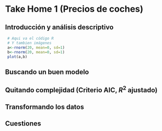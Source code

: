 # Take Home 1 (Precios de coches)


## Introducción y análisis descriptivo
```r
 # Aqui va el código R
 # Y tambien imágenes
 a<-rnorm(20, mean=0, sd=1)
 b<-rnorm(20, mean=0, sd=1)
 plot(a,b)
```
## Buscando un buen modelo
## Quitando complejidad (Criterio AIC, $R^{2}$ ajustado)
## Transformando los datos
## Cuestiones
